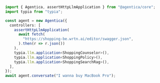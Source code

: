 ```typescript showLineNumbers
import { Agentica, assertHttpLlmApplication } from "@agentica/core";
import typia from "typia";

const agent = new Agentica({
  controllers: [
    assertHttpLlmApplication(
      await fetch(
        "https://shopping-be.wrtn.ai/editor/swagger.json",
      ).then(r => r.json())
    ),
    typia.llm.application<ShoppingCounselor>(),
    typia.llm.application<ShoppingPolicy>(),
    typia.llm.application<ShoppingSearchRag>(),
  ],
});
await agent.conversate("I wanna buy MacBook Pro");
```